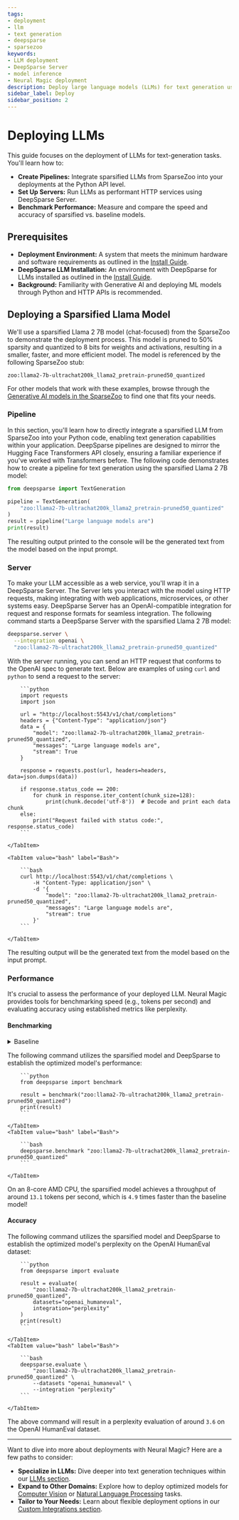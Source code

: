 ```yaml
---
tags:
- deployment
- llm
- text generation
- deepsparse
- sparsezoo
keywords:
- LLM deployment
- DeepSparse Server
- model inference
- Neural Magic deployment
description: Deploy large language models (LLMs) for text generation using Neural Magic's DeepSparse. This doc includes code examples, performance benchmarking, and server setup.
sidebar_label: Deploy
sidebar_position: 2
---
```


# Deploying LLMs

This guide focuses on the deployment of LLMs for text-generation tasks. You'll learn how to:

- <b>Create Pipelines:</b> Integrate sparsified LLMs from SparseZoo into your deployments at the Python API level.
- <b>Set Up Servers:</b> Run LLMs as performant HTTP services using DeepSparse Server.
- <b>Benchmark Performance:</b> Measure and compare the speed and accuracy of sparsified vs. baseline models.

## Prerequisites

- <b>Deployment Environment:</b> A system that meets the minimum hardware and software requirements as outlined in the [Install Guide](./install/#prerequisites).
- <b>DeepSparse LLM Installation:</b> An environment with DeepSparse for LLMs installed as outlined in the [Install Guide](./install#llms---causal-language-modeling).
- <b>Background:</b> Familiarity with Generative AI and deploying ML models through Python and HTTP APIs is recommended.

## Deploying a Sparsified Llama Model

We'll use a sparsified Llama 2 7B model (chat-focused) from the SparseZoo to demonstrate the deployment process.
This model is pruned to 50% sparsity and quantized to 8 bits for weights and activations, resulting in a smaller, faster, and more efficient model.
The model is referenced by the following SparseZoo stub:
```text
zoo:llama2-7b-ultrachat200k_llama2_pretrain-pruned50_quantized
```

For other models that work with these examples, browse through the [Generative AI models in the SparseZoo](https://sparsezoo.neuralmagic.com/?modelSet=generative_ai) to find one that fits your needs.

### Pipeline

In this section, you'll learn how to directly integrate a sparsified LLM from SparseZoo into your Python code, enabling text generation capabilities within your application.
DeepSparse pipelines are designed to mirror the Hugging Face Transformers API closely, ensuring a familiar experience if you've worked with Transformers before.
The following code demonstrates how to create a pipeline for text generation using the sparsified Llama 2 7B model:

```python
from deepsparse import TextGeneration

pipeline = TextGeneration(
    "zoo:llama2-7b-ultrachat200k_llama2_pretrain-pruned50_quantized"
)
result = pipeline("Large language models are")
print(result)
```

The resulting output printed to the console will be the generated text from the model based on the input prompt.

### Server

To make your LLM accessible as a web service, you'll wrap it in a DeepSparse Server.
The Server lets you interact with the model using HTTP requests, making integrating with web applications, microservices, or other systems easy.
DeepSparse Server has an OpenAI-compatible integration for request and response formats for seamless integration.
The following command starts a DeepSparse Server with the sparsified Llama 2 7B model:

```bash
deepsparse.server \
  --integration openai \
  "zoo:llama2-7b-ultrachat200k_llama2_pretrain-pruned50_quantized"
```

With the server running, you can send an HTTP request that conforms to the OpenAI spec to generate text.
Below are examples of using `curl` and `python` to send a request to the server:
<Tabs>
    <TabItem value="python" label="Python" default>

        ```python
        import requests
        import json

        url = "http://localhost:5543/v1/chat/completions"
        headers = {"Content-Type": "application/json"}
        data = {
            "model": "zoo:llama2-7b-ultrachat200k_llama2_pretrain-pruned50_quantized",
            "messages": "Large language models are",
            "stream": True
        }

        response = requests.post(url, headers=headers, data=json.dumps(data))

        if response.status_code == 200:
            for chunk in response.iter_content(chunk_size=128):
                print(chunk.decode('utf-8'))  # Decode and print each data chunk
        else:
            print("Request failed with status code:", response.status_code)
        ```

    </TabItem>

    <TabItem value="bash" label="Bash">

        ```bash
        curl http://localhost:5543/v1/chat/completions \
            -H "Content-Type: application/json" \
            -d '{
                "model": "zoo:llama2-7b-ultrachat200k_llama2_pretrain-pruned50_quantized",
                "messages": "Large language models are",
                "stream": true
            }'
        ```

    </TabItem>
</Tabs>

The resulting output will be the generated text from the model based on the input prompt.

### Performance

It's crucial to assess the performance of your deployed LLM.
Neural Magic provides tools for benchmarking speed (e.g., tokens per second) and evaluating accuracy using established metrics like perplexity.

#### Benchmarking

<details>
    <summary>Baseline</summary>

    To compare the performance of the sparsified model, we utilize a baseline, unoptimized version of the model from the SparseZoo.
    The stub for the corresponding model is:
    ```text
    zoo:llama2-7b-llama2_pretrain-base
    ```

    The following command utilizes the baseline stub and DeepSparse to establish the unoptimized model's performance:

    <Tabs>
        <TabItem value="python" label="Python" default>

            ```python
            from deepsparse import benchmark_model

            result = benchmark_model("zoo:llama2-7b-llama2_pretrain-base")
            print(result)
            ```

        </TabItem>
        <TabItem value="bash" label="Bash">

            ```bash
            deepsparse.benchmark "zoo:llama2-7b-llama2_pretrain-base"
            ```

        </TabItem>
    </Tabs>

    On an 8-core AMD CPU, the baseline model achieves a throughput around `2.7` tokens per second.
</details>

The following command utilizes the sparsified model and DeepSparse to establish the optimized model's performance:
<Tabs>
    <TabItem value="python" label="Python" default>

        ```python
        from deepsparse import benchmark

        result = benchmark("zoo:llama2-7b-ultrachat200k_llama2_pretrain-pruned50_quantized")
        print(result)
        ```

    </TabItem>
    <TabItem value="bash" label="Bash">

        ```bash
        deepsparse.benchmark "zoo:llama2-7b-ultrachat200k_llama2_pretrain-pruned50_quantized"
        ```

    </TabItem>
</Tabs>

On an 8-core AMD CPU, the sparsified model achieves a throughput of around `13.1` tokens per second, which is `4.9` times faster than the baseline model!

#### Accuracy

The following command utilizes the sparsified model and DeepSparse to establish the optimized model's perplexity on the OpenAI HumanEval dataset:
<Tabs>
    <TabItem value="python" label="Python" default>

        ```python
        from deepsparse import evaluate

        result = evaluate(
            "zoo:llama2-7b-ultrachat200k_llama2_pretrain-pruned50_quantized",
            datasets="openai_humaneval",
            integration="perplexity"
        )
        print(result)
        ```

    </TabItem>
    <TabItem value="bash" label="Bash">

        ```bash
        deepsparse.evaluate \
            "zoo:llama2-7b-ultrachat200k_llama2_pretrain-pruned50_quantized" \
            --datasets "openai_humaneval" \
            --integration "perplexity"
        ```

    </TabItem>
</Tabs>

The above command will result in a perplexity evaluation of around `3.6` on the OpenAI HumanEval dataset.

---

Want to dive into more about deployments with Neural Magic? Here are a few paths to consider:

- <b>Specialize in LLMs:</b> Dive deeper into text generation techniques within our [LLMs section](../llms).
- <b>Expand to Other Domains:</b> Explore how to deploy optimized models for [Computer Vision](../computer-vision) or [Natural Language Processing](../nlp) tasks.
- <b>Tailor to Your Needs:</b> Learn about flexible deployment options in our [Custom Integrations section](../custom-integrations).
